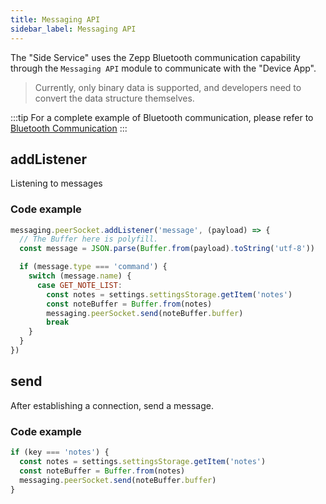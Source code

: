 ```yaml
---
title: Messaging API
sidebar_label: Messaging API
---
```


The "Side Service" uses the Zepp Bluetooth communication capability through the `Messaging API` module to communicate with the "Device App".

> Currently, only binary data is supported, and developers need to convert the data structure themselves.

:::tip
For a complete example of Bluetooth communication, please refer to [Bluetooth Communication](../../guides/best-practice/bluetooth-communication.mdx)
:::

## addListener

Listening to messages

### Code example

```js
messaging.peerSocket.addListener('message', (payload) => {
  // The Buffer here is polyfill.
  const message = JSON.parse(Buffer.from(payload).toString('utf-8'))

  if (message.type === 'command') {
    switch (message.name) {
      case GET_NOTE_LIST:
        const notes = settings.settingsStorage.getItem('notes')
        const noteBuffer = Buffer.from(notes)
        messaging.peerSocket.send(noteBuffer.buffer)
        break
    }
  }
})
```

## send

After establishing a connection, send a message.

### Code example

```js
if (key === 'notes') {
  const notes = settings.settingsStorage.getItem('notes')
  const noteBuffer = Buffer.from(notes)
  messaging.peerSocket.send(noteBuffer.buffer)
}
```
